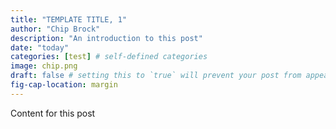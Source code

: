 ```yaml
---
title: "TEMPLATE TITLE, 1"
author: "Chip Brock"
description: "An introduction to this post"
date: "today"
categories: [test] # self-defined categories
image: chip.png
draft: false # setting this to `true` will prevent your post from appearing on your listing page until you're ready!
fig-cap-location: margin
---
```


Content for this post

